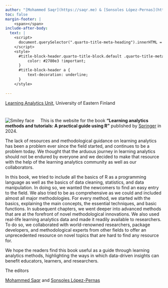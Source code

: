```yaml
---
author: "[Mohammed Saqr](https://saqr.me) & [Sonsoles López-Pernas](https://sonsoles.me)"
toc: false
margin-footer: |
    <span></span>
include-after-body:
  text: |
    <script>
      document.querySelector(".quarto-title-meta-heading").innerHTML = "Editors"
    </script>
    <style>
      #title-block-header.quarto-title-block.default .quarto-title-meta-contents a {
          color: #2780e3 !important;
      }
      #title-block-header a {
          text-decoration: underline;
      }
    </style>
    
---
```

[Learning Analytics Unit](https://sites.uef.fi/learning-analytics/), University of Eastern Finland

#    {.unnumbered}

<img src="1712067211600.jpeg" alt="Smiley face"  style="float:left;max-width: min(100%,17em);margin: 0px 20px 0px 0px;">
<p>
This is the website for the book **“Learning analytics methods and tutorials: A practical guide using R”** published by [Springer](https://doi.org/10.1007/978-3-031-54464-4) in 2024.
</p>
<p>
The lack of resources and methodological guidance on learning analytics has been a problem ever since the field started, and continues to be a problem today. We thought that the arduous journey in learning analytics should not be endured by everyone and we decided to make that resource with the help of the learning analytics community as well as our collaborators.
</p>
<p>
In this book, we tried to include all the basics of R as a programming language as well as the basics of data cleaning, statistics, and data manipulation. In doing so, we wanted the newcomers to find an easy entry to the field. We also tried to be as comprehensive as we could and included almost all major methodologies. For every method, we started with the basics, explaining the main concepts, the essential techniques, and basic functions. In subsequent chapters, we went deeper into advanced methods that are at the forefront of novel methodological innovations. We also used real-life learning analytics data and made it readily available to researchers. To do so, we collaborated with world-renowned researchers, package developers, and methodological experts from other fields to offer an unprecedented resource on novel topics that are hard to find any resource for. 
</p>
<p>
We hope the readers find this book useful as a guide through learning analytics methods, highlighting the ways in which data-driven insights can benefit educators, learners, and researchers.
</p>
<p>The editors</p>
<p>
[Mohammed Saqr](https://saqr.me) and [Sonsoles López-Pernas](https://sonsoles.me)
</p>
